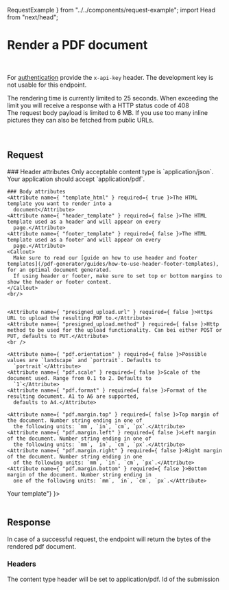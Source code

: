   RequestExample
} from "../../components/request-example"; import Head from "next/head";

<Head>
  <title>Render your PDF document | doqs.dev</title>
</Head>

# Render a PDF document

<Endpoint method="POST" path="/pdf-generator/render"/>
<br/>

For [authentication](/authentication) provide the `x-api-key` header. The development key is not usable for this endpoint.
<br/>

<Callout>The rendering time is currently limited to 25 seconds. When exceeding the limit you will receive a response with a HTTP status code of 408</Callout>
<br/>
<Callout>The request body payload is limited to 6 MB. If you use too many inline pictures they can also be fetched from public URLs.</Callout>

<br/>

## Request
<Grid>
  <div>
    ### Header attributes
    <Attribute name={ "content-type" } required={ true }>
      Only acceptable content type is `application/json`.
    </Attribute>
    <Attribute name={ "Accept" } required={ true }>
      Your application should accept `application/pdf`.
    </Attribute>

    ### Body attributes
    <Attribute name={ "template_html" } required={ true }>The HTML template you want to render into a
      document</Attribute>
    <Attribute name={ "header_template" } required={ false }>The HTML template used as a header and will appear on every
      page.</Attribute>
    <Attribute name={ "footer_template" } required={ false }>The HTML template used as a footer and will appear on every
      page.</Attribute>
    <Callout>
      Make sure to read our [guide on how to use header and footer templates](/pdf-generator/guides/how-to-use-header-footer-templates), for an optimal document generated.
      If using header or footer, make sure to set top or bottom margins to show the header or footer content.
    </Callout>
    <br/>


    <Attribute name={ "presigned_upload.url" } required={ false }>Https URL to upload the resulting PDF to.</Attribute>
    <Attribute name={ "presigned_upload.method" } required={ false }>Http method to be used for the upload functionality. Can bei either POST or PUT, defaults to PUT.</Attribute>
    <br />

    <Attribute name={ "pdf.orientation" } required={ false }>Possible values are `landscape` and `portrait`. Defaults to
      `portrait`</Attribute>
    <Attribute name={ "pdf.scale" } required={ false }>Scale of the document used. Range from 0.1 to 2. Defaults to
      `1`</Attribute>
    <Attribute name={ "pdf.format" } required={ false }>Format of the resulting document. A1 to A6 are supported,
      defaults to A4.</Attribute>

    <Attribute name={ "pdf.margin.top" } required={ false }>Top margin of the document. Number string ending in one of
      the following units: `mm`, `in`, `cm`, `px`.</Attribute>
    <Attribute name={ "pdf.margin.left" } required={ false }>Left margin of the document. Number string ending in one of
      the following units: `mm`, `in`, `cm`, `px`.</Attribute>
    <Attribute name={ "pdf.margin.right" } required={ false }>Right margin of the document. Number string ending in one
      of the following units: `mm`, `in`, `cm`, `px`.</Attribute>
    <Attribute name={ "pdf.margin.bottom" } required={ false }>Bottom margin of the document. Number string ending in
      one of the following units: `mm`, `in`, `cm`, `px`.</Attribute>
  </div>
  <div className={ "relative" }>
    <div className="sticky top-0">
      <RequestExample method={ 'post' } url={ '/pdf-generator/render' } headers={ {
        "x-api-key": "your-api-key",
        "content-type": "application/json"
      } } json={ {"template_html": "<html>Your template</html>"} }></RequestExample>
    </div>
  </div>
</Grid>

<br/>

## Response
In case of a successful request, the endpoint will return the bytes of the rendered pdf document.

### Headers
<Grid>
  <div>
    <Attribute name={ "content-type" }>The content type header will be set to application/pdf.</Attribute>
    <Attribute name={ "x-submission-id" }>Id of the submission</Attribute>
  </div>
  <div/>
</Grid>